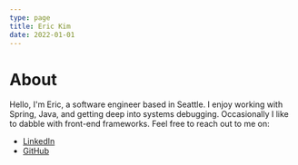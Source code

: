 ```yaml
---
type: page
title: Eric Kim
date: 2022-01-01
---
```


# About

Hello, I'm Eric, a software engineer based in Seattle. I enjoy working with Spring, Java, and getting deep into systems debugging.
Occasionally I like to dabble with front-end frameworks. Feel free to reach out to me on:

- [LinkedIn](https://www.linkedin.com/in/erhkim/)
- [GitHub](https://github.com/erhkim)